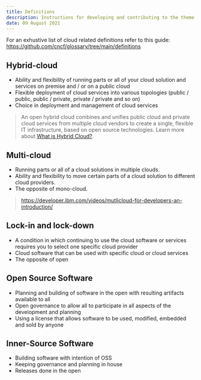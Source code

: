 ```yaml
---
title: Definitions
description: Instructions for developing and contributing to the theme
date: 09 August 2021
---
```


For an exhustive list of cloud related definitions refer to this guide: <https://github.com/cncf/glossary/tree/main/definitions>

## Hybrid-cloud

* Ability and flexibility of running parts or all of your cloud solution and services on premise and / or on a public cloud
* Flexible deployment of cloud services into various topologies (public / public, public / private, private / private and so on)
* Choice in deployment and management of cloud services

> An open hybrid cloud combines and unifies public cloud and private cloud services from multiple cloud vendors to create a single, flexible IT infrastructure, based on open source technologies. Learn more about [What is Hybrid Cloud?](https://www.ibm.com/cloud/learn/hybrid-cloud).

## Multi-cloud

* Running parts or all of a cloud solutions in multiple clouds.
* Ability and flexibility to move certain parts of a cloud solution to different cloud providers.
* The opposite of mono-cloud.

> https://developer.ibm.com/videos/mutlicloud-for-developers-an-introduction/

## Lock-in and lock-down

* A condition in which continuing to use the cloud software or services requires you to select one specific cloud provider
* Cloud software that can be used with specific cloud or cloud services
* The opposite of open

## Open Source Software

* Planning and building of software in the open with resulting artifacts available to all
* Open governance to allow all to participate in all aspects of the development and planning
* Using a license that allows software to be used, modified, embedded and sold by anyone

## Inner-Source Software

* Building software with intention of OSS
* Keeping governance and planning in house
* Releases done in the open
